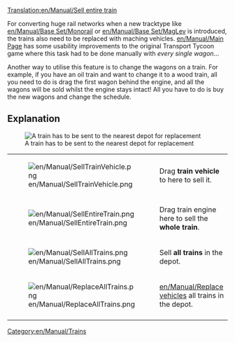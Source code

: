 [[Translation:en/Manual/Sell entire train]]
{{en/Expand|A little messy - mentioning converting, not too many details on selling trains, so should be either expanded or moved or merged or deleted}}

For converting huge rail networks when a new tracktype like [[en/Manual/Base Set/Monorail]] or [[en/Manual/Base Set/MagLev]] is introduced, the trains also need to be replaced with maching vehicles. [[en/Manual/Main Page]] has some usability improvements to the original Transport Tycoon game where this task had to be done manually with ''every single wagon''...

Another way to utilise this feature is to change the wagons on a train. For example, if you have an oil train and want to change it to a wood train, all you need to do is drag the first wagon behind the engine, and all the wagons will be sold whilst the engine stays intact! All you have to do is buy the new wagons and change the schedule.

== Explanation ==
[[File:en/Manual/TrainDepot-Overview.png|frame|left|A train has to be sent to the nearest depot for replacement]]

{|
|-
|[[File:en/Manual/SellTrainVehicle.png]]
|Drag '''train vehicle''' to here to sell it.
|-
|[[File:en/Manual/SellEntireTrain.png]]
|Drag train engine here to sell the '''whole train'''.
|-
|[[File:en/Manual/SellAllTrains.png]]
|Sell '''all trains''' in the depot.
|-
|[[File:en/Manual/ReplaceAllTrains.png]]
|[[en/Manual/Replace vehicles]] all trains in the depot.
|-
|}

[[Category:en/Manual/Trains]]